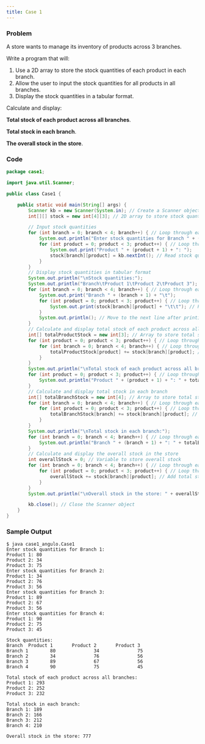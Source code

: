 ```yaml
---
title: Case 1
---
```


### Problem

A store wants to manage its inventory of products across 3 branches.

Write a program that will:

1. Use a 2D array to store the stock quantities of each product in each branch.
2. Allow the user to input the stock quantities for all products in all branches.
3. Display the stock quantities in a tabular format.

Calculate and display:

**Total stock of each product across all branches**.

**Total stock in each branch**.

**The overall stock in the store**.

### Code

```java title="Case1.java"
package case1;

import java.util.Scanner;

public class Case1 {

    public static void main(String[] args) {
        Scanner kb = new Scanner(System.in); // Create a Scanner object for input
        int[][] stock = new int[4][3]; // 2D array to store stock quantities for 4 branches and 3 products

        // Input stock quantities
        for (int branch = 0; branch < 4; branch++) { // Loop through each branch
            System.out.println("Enter stock quantities for Branch " + (branch + 1) + ":");
            for (int product = 0; product < 3; product++) { // Loop through each product
                System.out.print("Product " + (product + 1) + ": ");
                stock[branch][product] = kb.nextInt(); // Read stock quantity for the current product in the current branch
            }
        }
        // Display stock quantities in tabular format
        System.out.println("\nStock quantities:");
        System.out.println("Branch\tProduct 1\tProduct 2\tProduct 3");
        for (int branch = 0; branch < 4; branch++) { // Loop through each branch
            System.out.print("Branch " + (branch + 1) + "\t");
            for (int product = 0; product < 3; product++) { // Loop through each product
                System.out.print(stock[branch][product] + "\t\t"); // Print stock quantity for the current product in the current branch
            }
            System.out.println(); // Move to the next line after printing all products for the current branch
        }
        // Calculate and display total stock of each product across all branches
        int[] totalProductStock = new int[3]; // Array to store total stock for each product
        for (int product = 0; product < 3; product++) { // Loop through each product
            for (int branch = 0; branch < 4; branch++) { // Loop through each branch
                totalProductStock[product] += stock[branch][product]; // Add stock quantity of the current product from the current branch to the total
            }
        }
        System.out.println("\nTotal stock of each product across all branches:");
        for (int product = 0; product < 3; product++) { // Loop through each product
            System.out.println("Product " + (product + 1) + ": " + totalProductStock[product]); // Print total stock for the current product
        }
        // Calculate and display total stock in each branch
        int[] totalBranchStock = new int[4]; // Array to store total stock for each branch
        for (int branch = 0; branch < 4; branch++) { // Loop through each branch
            for (int product = 0; product < 3; product++) { // Loop through each product
                totalBranchStock[branch] += stock[branch][product]; // Add stock quantity of the current product froma the current branch to the total
            }
        }
        System.out.println("\nTotal stock in each branch:");
        for (int branch = 0; branch < 4; branch++) { // Loop through each branch
            System.out.println("Branch " + (branch + 1) + ": " + totalBranchStock[branch]); // Print total stock for the current branch
        }
        // Calculate and display the overall stock in the store
        int overallStock = 0; // Variable to store overall stock
        for (int branch = 0; branch < 4; branch++) { // Loop through each branch
            for (int product = 0; product < 3; product++) { // Loop through each product
                overallStock += stock[branch][product]; // Add total stock of the current branch to the overall stock
            }
        }
        System.out.println("\nOverall stock in the store: " + overallStock); // Print overall stock

        kb.close(); // Close the Scanner object
    }
}
```

### Sample Output

```console
$ java case1_angulo.Case1
Enter stock quantities for Branch 1:
Product 1: 80
Product 2: 34
Product 3: 75
Enter stock quantities for Branch 2:
Product 1: 34
Product 2: 76
Product 3: 56
Enter stock quantities for Branch 3:
Product 1: 89
Product 2: 67
Product 3: 56
Enter stock quantities for Branch 4:
Product 1: 90
Product 2: 75
Product 3: 45

Stock quantities:
Branch  Product 1       Product 2       Product 3
Branch 1        80              34              75
Branch 2        34              76              56
Branch 3        89              67              56
Branch 4        90              75              45

Total stock of each product across all branches:
Product 1: 293
Product 2: 252
Product 3: 232

Total stock in each branch:
Branch 1: 189
Branch 2: 166
Branch 3: 212
Branch 4: 210

Overall stock in the store: 777
```

